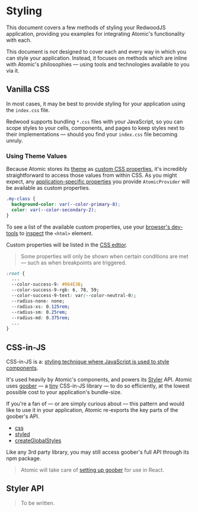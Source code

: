 
<Meta title="Guides/Styling" />

# Styling

This document covers a few methods of styling your RedwoodJS application, providing you examples for integrating Atomic's functionality with each.

This document is *not* designed to cover each and every way in which you can style your application.
Instead, it focuses on methods which are inline with Atomic's philosophies — using tools and technologies available to you via it.

## Vanilla CSS

In most cases, it may be best to provide styling for your application using the `index.css` file.

Redwood supports bundling `*.css` files with your JavaScript, so you can scope styles to your cells, components, and pages to keep styles next to their implementations —
should you find your `index.css` file becoming unruly.

### Using Theme Values

Because Atomic stores its [theme](?path=/story/customize-theming--page) as [custom CSS properties](https://developer.mozilla.org/en-US/docs/Web/CSS/--*),
it's incredibly straightforward to access those values from within CSS.
As you might expect, any [application-specific properties](http://localhost:6006/?path=/story/customize-theming--page#custom-values) you provide `AtomicProvider` will be available as custom properties.

```css
.my-class {
  background-color: var(--color-primary-8);
  color: var(--color-secondary-2);
}
```

To see a list of the available custom properties, use your [browser's dev-tools](https://developer.mozilla.org/en-US/docs/Learn/Common_questions/What_are_browser_developer_tools)
to [inspect](https://developer.mozilla.org/en-US/docs/Learn/Common_questions/What_are_browser_developer_tools#the_inspector_dom_explorer_and_css_editor) the `<html>` element.

Custom properties will be listed in the [CSS edtior](https://developer.mozilla.org/en-US/docs/Learn/Common_questions/What_are_browser_developer_tools#exploring_the_css_editor).

> Some properties will only be shown when certain conditions are met — such as when breakpoints are triggered.

```css
:root {
  ...
  --color-success-9: #064E3B;
  --color-success-9-rgb: 6, 78, 59;
  --color-success-9-text: var(--color-neutral-0);
  --radius-none: none;
  --radius-xs: 0.125rem;
  --radius-sm: 0.25rem;
  --radius-md: 0.375rem;
  ...
}
```

## CSS-in-JS

CSS-in-JS is a: [styling technique where JavaScript is used to style components](https://en.wikipedia.org/wiki/CSS-in-JS).

It's used heavily by Atomic's components, and powers its [Styler](?path=/story/customize-styling--page) API.
Atomic uses [goober](https://goober.js.org/) — a [tiny](https://goober.rocks/the-great-shave-off) CSS-in-JS library — to do so efficiently, at the lowest possible cost to your application's bundle-size.

If you're a fan of — or are simply curious about — this pattern and would like to use it in your application, Atomic re-exports the key parts of the goober's API.

* [css](https://goober.js.org/api/css)
* [styled](https://goober.js.org/api/styled)
* [createGlobalStyles](https://goober.js.org/api/createGlobalStyles)

Like any 3rd party library, you may still access goober's full API through its npm package.

> Atomic will take care of [setting up goober](https://goober.js.org/api/setup) for use in React.

## Styler API

> To be written.
